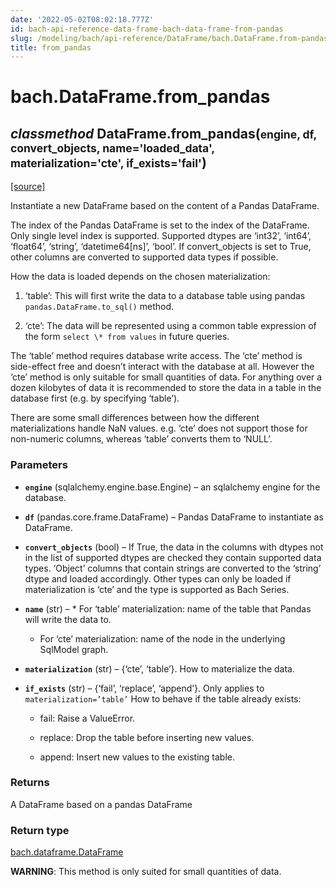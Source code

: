 ```yaml
---
date: '2022-05-02T08:02:18.777Z'
id: bach-api-reference-data-frame-bach-data-frame-from-pandas
slug: /modeling/bach/api-reference/DataFrame/bach.DataFrame.from-pandas/
title: from_pandas
---
```


# bach.DataFrame.from_pandas

<div class="method">

<h2 class="signature-class"><span class="type-annotation"><em>classmethod</em></span> <span class="additional-name">DataFrame.</span><span class="name">from_pandas(</span><small class="parameter-list"><span class="parameter" id="engine">engine</span>, <span class="parameter" id="df">df</span>, <span class="parameter" id="convert_objects">convert_objects</span>, <span class="parameter" id="name">name='loaded_data'</span>, <span class="parameter" id="materialization">materialization='cte'</span>, <span class="parameter" id="if_exists">if_exists='fail'</span></small>)</h2>


&#8203;<span class="view-source">[[source]](https://github.com/objectiv/objectiv-analytics/blob/main/bach/bach/dataframe.py)</span>

<div class="content">

Instantiate a new DataFrame based on the content of a Pandas DataFrame.

The index of the Pandas DataFrame is set to the index of the DataFrame. Only single level index is
supported. Supported dtypes are ‘int32’, ‘int64’, ‘float64’, ‘string’, ‘datetime64[ns]’, ‘bool’. If
convert_objects is set to True, other columns are converted to supported data types if possible.

How the data is loaded depends on the chosen materialization:

1. ‘table’: This will first write the data to a database table using pandas
`pandas.DataFrame.to_sql()` method.

2. ‘cte’: The data will be represented using a common table expression of the form
`select \* from values` in future queries.

The ‘table’ method requires database write access. The ‘cte’ method is side-effect free and doesn’t
interact with the database at all. However the ‘cte’ method is only suitable for small quantities
of data. For anything over a dozen kilobytes of data it is recommended to store the data in a table
in the database first (e.g. by specifying ‘table’).

There are some small differences between how the different materializations handle NaN values. e.g.
‘cte’ does not support those for non-numeric columns, whereas ‘table’ converts them to ‘NULL’.


### Parameters

* **`engine`** (sqlalchemy.engine.base.Engine) – an sqlalchemy engine for the database.

* **`df`** (pandas.core.frame.DataFrame) – Pandas DataFrame to instantiate as DataFrame.

* **`convert_objects`** (bool) – If True, the data in the columns with dtypes not in the list of supported
dtypes are checked they contain supported data types. ‘Object’ columns that contain strings are
converted to the ‘string’ dtype and loaded accordingly. Other types can only be loaded if
materialization is ‘cte’ and the type is supported as Bach Series.

* **`name`** (str) –   * For ‘table’ materialization: name of the table that Pandas will write the data to.

  * For ‘cte’ materialization: name of the node in the underlying SqlModel graph.


* **`materialization`** (str) – {‘cte’, ‘table’}. How to materialize the data.

* **`if_exists`** (str) – {‘fail’, ‘replace’, ‘append’}. Only applies to `materialization=’table’`
How to behave if the table already exists:

  * fail: Raise a ValueError.

  * replace: Drop the table before inserting new values.

  * append: Insert new values to the existing table.




### Returns

A DataFrame based on a pandas DataFrame



### Return type

[bach.dataframe.DataFrame](/docs/modeling/bach/api-reference/DataFrame/bach.DataFrame/#bach.DataFrame)


**WARNING**: This method is only suited for small quantities of data.


</div>

</div>
